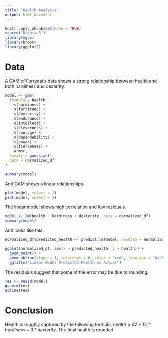 ```yaml
---
title: "Health Analysis"
output: html_document
---
```

```r
knitr::opts_chunk$set(echo = TRUE)
source("R/data.R")
library(mgcv)
library(broom)
library(ggplot2)
```

# Data

A GAM of Furrycat's data shows a strong relationship between health and both hardiness and dexterity.

```r
model <- gam(
  formula = health ~
    s(hardiness) +
    s(fortitude) + 
    s(dexterity) + 
    s(endurance) +
    s(intellect) + 
    s(cleverness) + 
    s(courage) + 
    s(dependability) +
    s(power) +
    s(fierceness) +
    armor,
  family = gaussian(),
  data = normalized_df
)
```

```r
summary(model)
```

And GAM shows a linear relationships.

```r
plot(model, select = 1)
plot(model, select = 3)
```


The linear model shows high correlation and low residuals.


```r
model <- lm(health ~ hardiness + dexterity, data = normalized_df)
summary(model)
```

And looks like this.

```r
normalized_df$predicted_health <- predict.lm(model, newdata = normalized_df)

ggplot(normalized_df, aes(x = predicted_health, y = health)) +
  geom_point() +
  geom_abline(slope = 1, intercept = 0, color = "red", linetype = "dashed") +
  ggtitle("Linear Model Predicted Health vs Actual")

```

The residuals suggest that some of the error may be due to rounding.

```r
res <- resid(model)
qqnorm(res)
qqline(res)
```


# Conclusion

Health is roughly captured by the following formula, $health \approx 42 + 15 * hardiness + 3 * dexterity$. The final health is rounded.

